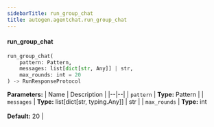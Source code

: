 ```yaml
---
sidebarTitle: run_group_chat
title: autogen.agentchat.run_group_chat
---
```


<code class="doc-symbol doc-symbol-heading doc-symbol-function"></code>
#### run_group_chat

```python
run_group_chat(
    pattern: Pattern,
    messages: list[dict[str, Any]] | str,
    max_rounds: int = 20
) -> RunResponseProtocol
```

    

<b>Parameters:</b>
| Name | Description |
|--|--|
| `pattern` | **Type:** Pattern |
| `messages` | **Type:** list[dict[str, typing.Any]] \| str |
| `max_rounds` | **Type:** int<br/><br/>**Default:** 20 |

<br />